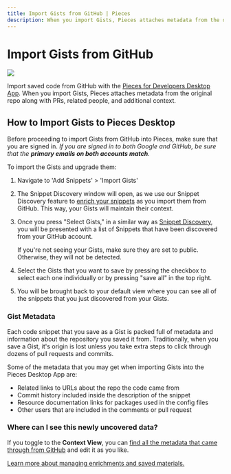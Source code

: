 ```yaml
---
title: Import Gists from GitHub | Pieces
description: When you import Gists, Pieces attaches metadata from the original repo along with PRs, related people, and additional context.
---
```


<link rel="canonical" href="https://docs.pieces.app/product-highlights-and-benefits/import-gists-from-github" />

# Import Gists from GitHub

<Image zoom src="https://storage.googleapis.com/pieces_static_resources/pfd_wiki/IMPORT_GIST.gif" />

Import saved code from GitHub with the <a target="_blank" href="https://docs.pieces.app/overview">Pieces for Developers Desktop App</a>. When you import Gists, Pieces attaches metadata from the original repo along with PRs, related people, and additional context.

## How to Import Gists to Pieces Desktop
Before proceeding to import Gists from GitHub into Pieces, make sure that you are signed in.
_If you are signed in to both Google and GitHub, be sure that the **primary emails on both accounts match**._

To import the Gists and upgrade them:
1. Navigate to 'Add Snippets' > 'Import Gists'
2. The Snippet Discovery window will open, as we use our Snippet Discovery feature to [enrich your snippets](/features/auto-enrichment) as you import them from GitHub. This way, your Gists will maintain their context.
3. Once you press "Select Gists," in a similar way as [Snippet Discovery](/product-highlights-and-benefits/in-project-snippet-discovery), you will be presented with a list of Snippets that have been discovered from your GitHub account.

    If you're not seeing your Gists, make sure they are set to public. Otherwise, they will not be detected.
4. Select the Gists that you want to save by pressing the checkbox to select each one individually or by pressing "save all" in the top right.
5. You will be brought back to your default view where you can see all of the snippets that you just discovered from your Gists.

### Gist Metadata
Each code snippet that you save as a Gist is packed full of metadata and information about the repository you saved it from. Traditionally, when you save a Gist, it's origin is lost unless you take extra steps to click through dozens of pull requests and commits.

Some of the metadata that you may get when importing Gists into the Pieces Desktop App are:
- Related links to URLs about the repo the code came from
- Commit history included inside the description of the snippet
- Resource documentation links for packages used in the config files
- Other users that are included in the comments or pull request

### Where can I see this newly uncovered data?
If you toggle to the **Context View**, you can [find all the metadata that came through from GitHub](/features/auto-enrichment) and edit it as you like.

[Learn more about managing enrichments and saved materials.](/features/managing-saved-materials)
